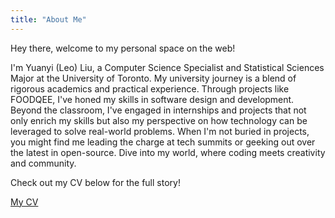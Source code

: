 ```yaml
---
title: "About Me"
---
```


```{=html}
<html lang="en">

<head>
  <meta charset="UTF-8">
  <meta name="viewport" content="width=device-width, initial-scale=1.0">
  <title>About</title>
  <link rel="stylesheet" href="style.css">
</head>

<body>
  <main class="aboutcontent">
    <p>Hey there, welcome to my personal space on the web!</p>
    <p>I'm Yuanyi (Leo) Liu, a Computer Science Specialist and Statistical Sciences Major at the University of Toronto. My university journey is a blend of rigorous academics and practical experience. Through projects like FOODQEE, I've honed my skills in software design and development. Beyond the classroom, I've engaged in internships and projects that not only enrich my skills but also my perspective on how technology can be leveraged to solve real-world problems. When I'm not buried in projects, you might find me leading the charge at tech summits or geeking out over the latest in open-source. Dive into my world, where coding meets creativity and community.</p>
    <p> Check out my CV below for the full story!</p>
  </main>

</html>
```
[My CV](leocv.pdf)